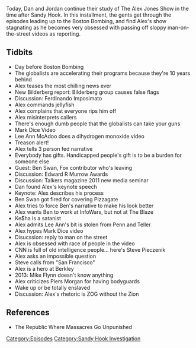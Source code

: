 {{DEFAULTSORT:
    #_EPISODE_0346:April 11-14, 2013
}}{{Episode
    | title             = April 11-14, 2013
    | caption           = [https://knowledgefight.libsyn.com/knowledge-fight-april-11-14-2013 Listen to this episode on Libsyn]
    | episodeNumber     = 346
    | length            = 01:23:42
    | airDate           = September 23, 2019
    | coverageStartDate = April 11, 2013
    | coverageEndDate   = April 13, 2013
    | episodeType       = [[:Category:Sandy Hook Investigation|Sandy Hook Investigation]]
    | appearance        = [[Mark Dice]], [[Lee Ann McAdoo]], [[Ben Swan]], [[Ke$ha]], [[Steve Pieczenik]]
    | previousEpisode   = [[345: September 19, 2019]]
    | nextEpisode       = [[347: September 23, 2019]]
}}

{{Stub}}

Today, Dan and Jordan continue their study of The Alex Jones Show in the time after Sandy Hook. In this installment, the gents get through the episodes leading up to the Boston Bombing, and find Alex's show stagnating as he becomes very obsessed with passing off sloppy man-on-the-street videos as reporting.

==Tidbits==

*Day before Boston Bombing
*The globalists are accelerating their programs because they're 10 years behind
*Alex teases the most chilling news ever
*New Bilderberg report: Bilderberg group causes false flags
*Discussion: Ferdinando Imposimato
*Alex commands jellyfish
*Alex complains that everyone rips him off
*Alex misinterprets callers
*There's enough dumb people that the globalists can take your guns
*Mark Dice Video
*Lee Ann McAdoo does a dihydrogen monoxide video
*Treason alert!
*Alex tells 3 person fed narrative
*Everybody has gifts. Handicapped people's gift is to be a burden for someone else
*Guest: Ben Swan, Fox contributor who's leaving
*Discussion: Edward R Murrow Awards
*Discussion: Talkers magazine 2011 new media seminar
*Dan found Alex's keynote speech
*Keynote: Alex describes his process
*Ben Swan got fired for covering Pizzagate
*Alex tries to force Ben's narrative to make his look better
*Alex wants Ben to work at InfoWars, but not at The Blaze
*Ke$ha is a satanist
*Alex admits Lee Ann's bit is stolen from Penn and Teller
*Alex hypes Mark Dice video
*Disucssion: reply to man on the street
*Alex is obsessed with race of people in the video
*CNN is full of old intelligence people... here's Steve Pieczenik
*Alex asks an impossible question
*Steve calls from "San Francisco"
*Alex is a hero at Berkley
*2013: Mike Flynn doesn't know anything
*Alex criticizes Piers Morgan for having bodyguards
*Wake up or be totally enslaved
*Discussion: Alex's rhetoric is ZOG without the Zion

==References==

*The Republic Where Massacres Go Unpunished

[[Category:Episodes]]
[[Category:Sandy Hook Investigation]]
